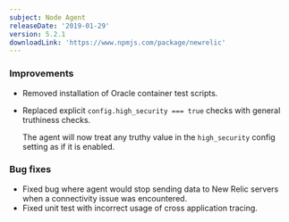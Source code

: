 ```yaml
---
subject: Node Agent
releaseDate: '2019-01-29'
version: 5.2.1
downloadLink: 'https://www.npmjs.com/package/newrelic'
---
```


### Improvements

* Removed installation of Oracle container test scripts.
* Replaced explicit `config.high_security === true` checks with general truthiness checks.

  The agent will now treat any truthy value in the `high_security` config setting as if it is enabled.

### Bug fixes

* Fixed bug where agent would stop sending data to New Relic servers when a connectivity issue was encountered.
* Fixed unit test with incorrect usage of cross application tracing.
